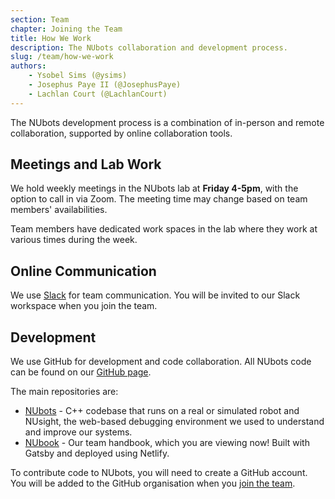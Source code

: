 ```yaml
---
section: Team
chapter: Joining the Team
title: How We Work
description: The NUbots collaboration and development process.
slug: /team/how-we-work
authors:
    - Ysobel Sims (@ysims)
    - Josephus Paye II (@JosephusPaye)
    - Lachlan Court (@LachlanCourt)
---
```


The NUbots development process is a combination of in-person and remote collaboration, supported by online collaboration tools.

## Meetings and Lab Work

We hold weekly meetings in the NUbots lab at **Friday 4-5pm**, with the option to call in via Zoom. The meeting time may change based on team members' availabilities.

Team members have dedicated work spaces in the lab where they work at various times during the week.

## Online Communication

We use [Slack](https://slack.com/intl/en-au/) for team communication. You will be invited to our Slack workspace when you join the team.

## Development

We use GitHub for development and code collaboration. All NUbots code can be found on our [GitHub page](https://github.com/NUbots/).

The main repositories are:

- [NUbots](https://github.com/NUbots/NUbots) - C++ codebase that runs on a real or simulated robot and NUsight, the web-based debugging environment we used to understand and improve our systems.
- [NUbook](https://github.com/NUbots/NUbook) - Our team handbook, which you are viewing now! Built with Gatsby and deployed using Netlify.

To contribute code to NUbots, you will need to create a GitHub account. You will be added to the GitHub organisation when you [join the team](/team/how-to-join).
